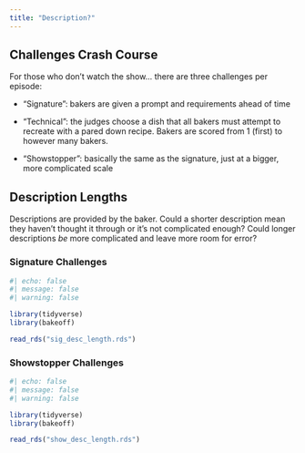 ```yaml
---
title: "Description?"
---
```


## Challenges Crash Course

For those who don't watch the show... there are three challenges per episode:

-   "Signature": bakers are given a prompt and requirements ahead of time

-   "Technical": the judges choose a dish that all bakers must attempt to recreate with a pared down recipe. Bakers are scored from 1 (first) to however many bakers.

-   "Showstopper": basically the same as the signature, just at a bigger, more complicated scale

## Description Lengths

Descriptions are provided by the baker. Could a shorter description mean they haven't thought it through or it's not complicated enough? Could longer descriptions *be* more complicated and leave more room for error?

### Signature Challenges

```r
#| echo: false
#| message: false
#| warning: false

library(tidyverse)
library(bakeoff)

read_rds("sig_desc_length.rds")
```

### Showstopper Challenges

```r
#| echo: false
#| message: false
#| warning: false

library(tidyverse)
library(bakeoff)

read_rds("show_desc_length.rds")
```
